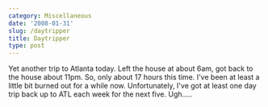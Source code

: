 ```yaml
---
category: Miscellaneous
date: '2008-01-31'
slug: /daytripper
title: Daytripper
type: post
---
```



Yet another trip to Atlanta today. Left the house at about 6am, got
back to the house about 11pm. So, only about 17 hours this time.
I've been at least a little bit burned out for a while now.
Unfortunately, I've got at least one day trip back up to ATL each
week for the next five. Ugh.....